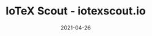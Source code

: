---
title: IoTeX Scout - iotexscout.io
status: publish
date: 2021-04-26
slug: An alternative block explorer for the IoTeX blockchain
website: https://iotexscout.io
twitter:
logo: https://wp.gcap1.iotex.io/wp-content/uploads/2021/04/iotecscout-logo.png
featured_img: https://wp.gcap1.iotex.io/wp-content/uploads/2021/04/iotexscout-header.png
telegram:
---